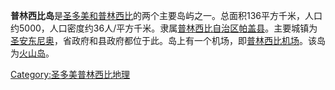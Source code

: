 {{Expand language|1=en|time=2021-04-17T12:24:48+00:00}}
{{not|普林西比自治区}}
{{Infobox islands
| name             = Príncipe
| image map        = Tp-map.png
| location         = {{STP}}
| coordinates      = {{Coord|1|37|N|7|24|E|region:ST_type:isle|display=inline,title}}
| area km2         = 136
| length_km        = 19.3 
| width_km         = 10.6
| elevation m      = 947
| highest_mount    = [[Pico_de_Príncipe|Pico de Príncipe]]
| country          = {{STP}}
| country_admin_divisions_title      = Districts
| country_admin_divisions            = 1 ([[Autonomous_Region_of_Príncipe|Pagué]])
| country capital                    = [[聖安東尼奧_(聖多美和普林西比)|圣安东尼奥]]
| population       = 8420
| population as of = 2018
| density km2      = auto
}}
'''普林西比岛'''是[[圣多美和普林西比|圣多美和普林西比]]的两个主要岛屿之一。总面积136平方千米，人口约5000，人口密度约36人/平方千米。隶属[[普林西比自治区|普林西比自治区]][[帕盖县|帕盖县]]。主要城镇为[[聖安東尼奧_(聖多美和普林西比)|圣安东尼奥]]，省政府和县政府都位于此。岛上有一个机场，即[[普林西比机场|普林西比机场]]。该岛为[[火山岛|火山岛]]。

[[Category:圣多美普林西比地理|Category:圣多美普林西比地理]]